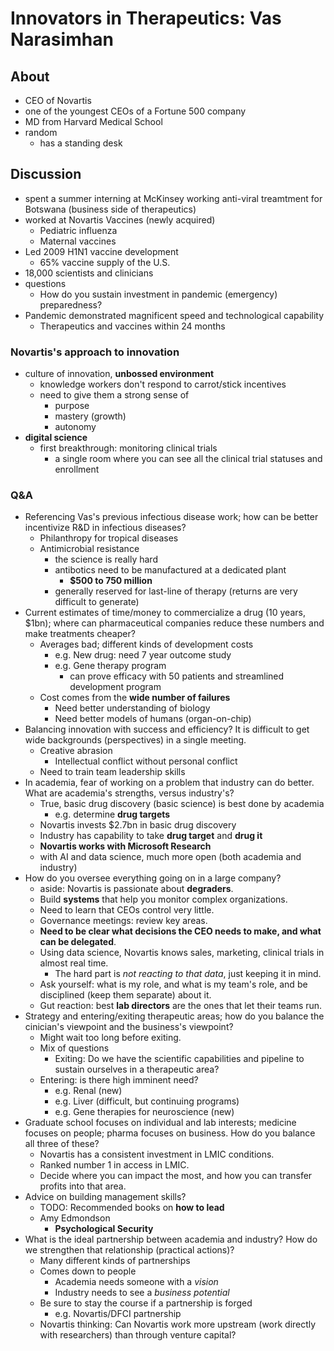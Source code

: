 # Innovators in Therapeutics: Vas Narasimhan

## About
- CEO of Novartis
- one of the youngest CEOs of a Fortune 500 company
- MD from Harvard Medical School
- random
  - has a standing desk

## Discussion
- spent a summer interning at McKinsey working anti-viral treamtment for Botswana (business side of therapeutics)
- worked at Novartis Vaccines (newly acquired)
  - Pediatric influenza
  - Maternal vaccines
- Led 2009 H1N1 vaccine development
  - 65% vaccine supply of the U.S.
- 18,000 scientists and clinicians
- questions
  - How do you sustain investment in pandemic (emergency) preparedness?
- Pandemic demonstrated magnificent speed and technological capability
  - Therapeutics and vaccines within 24 months

### Novartis's approach to innovation
- culture of innovation, **unbossed environment**
  - knowledge workers don't respond to carrot/stick incentives
  - need to give them a strong sense of 
    - purpose
    - mastery (growth)
    - autonomy
- **digital science**
  - first breakthrough: monitoring clinical trials
    - a single room where you can see all the clinical trial statuses and enrollment

### Q&A
- Referencing Vas's previous infectious disease work; how can be better incentivize R&D in infectious diseases?
  - Philanthropy for tropical diseases
  - Antimicrobial resistance
    - the science is really hard
    - antibotics need to be manufactured at a dedicated plant
      - **$500 to 750 million**
    - generally reserved for last-line of therapy (returns are very difficult to generate)
- Current estimates of time/money to commercialize a drug (10 years, $1bn); where can pharmaceutical companies reduce these numbers and make treatments cheaper?
  - Averages bad; different kinds of development costs
    - e.g. New drug: need 7 year outcome study
    - e.g. Gene therapy program
      - can prove efficacy with 50 patients and streamlined development program
  - Cost comes from the **wide number of failures**
    - Need better understanding of biology
    - Need better models of humans (organ-on-chip)
- Balancing innovation with success and efficiency? It is difficult to get wide backgrounds (perspectives) in a single meeting.
  - Creative abrasion
    - Intellectual conflict without personal conflict
  - Need to train team leadership skills
- In academia, fear of working on a problem that industry can do better. What are academia's strengths, versus industry's?
  - True, basic drug discovery (basic science) is best done by academia
    - e.g. determine **drug targets**
  - Novartis invests $2.7bn in basic drug discovery
  - Industry has capability to take **drug target** and **drug it**
  - **Novartis works with Microsoft Research**
  - with AI and data science, much more open (both academia and industry)
- How do you oversee everything going on in a large company?
  - aside: Novartis is passionate about **degraders**.
  - Build **systems** that help you monitor complex organizations.
  - Need to learn that CEOs control very little.
  - Governance meetings: review key areas.
  - **Need to be clear what decisions the CEO needs to make, and what can be delegated**.
  - Using data science, Novartis knows sales, marketing, clinical trials in almost real time.
    - The hard part is _not reacting to that data_, just keeping it in mind.
  - Ask yourself: what is my role, and what is my team's role, and be disciplined (keep them separate) about it.
  - Gut reaction: best **lab directors** are the ones that let their teams run.
- Strategy and entering/exiting therapeutic areas; how do you balance the cinician's viewpoint and the business's viewpoint?
  - Might wait too long before exiting.
  - Mix of questions
    - Exiting: Do we have the scientific capabilities and pipeline to sustain ourselves in a therapeutic area?
  - Entering: is there high imminent need?
    - e.g. Renal (new)
    - e.g. Liver (difficult, but continuing programs)
    - e.g. Gene therapies for neuroscience (new)
- Graduate school focuses on individual and lab interests; medicine focuses on people; pharma focuses on business. How do you balance all three of these?
  - Novartis has a consistent investment in LMIC conditions.
  - Ranked number 1 in access in LMIC.
  - Decide where you can impact the most, and how you can transfer profits into that area.
- Advice on building management skills?
  - TODO: Recommended books on **how to lead**
  - Amy Edmondson
    - **Psychological Security**
- What is the ideal partnership between academia and industry? How do we strengthen that relationship (practical actions)?
  - Many different kinds of partnerships
  - Comes down to people
    - Academia needs someone with a _vision_
    - Industry needs to see a _business potential_
  - Be sure to stay the course if a partnership is forged
    - e.g. Novartis/DFCI partnership
  - Novartis thinking: Can Novartis work more upstream (work directly with researchers) than through venture capital?